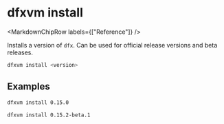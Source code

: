 
# dfxvm install

<MarkdownChipRow labels={["Reference"]} />

Installs a version of `dfx`. Can be used for official release versions and beta releases.

```bash
dfxvm install <version>
```

## Examples

```bash
dfxvm install 0.15.0
```

```bash
dfxvm install 0.15.2-beta.1
```
